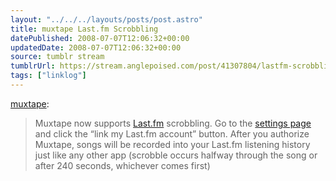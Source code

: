 ```yaml
---
layout: "../../../layouts/posts/post.astro"
title: muxtape Last.fm Scrobbling
datePublished: 2008-07-07T12:06:32+00:00
updatedDate: 2008-07-07T12:06:32+00:00
source: tumblr stream
tumblrUrl: https://stream.anglepoised.com/post/41307804/lastfm-scrobbling
tags: ["linklog"]
---
```


[muxtape][1]:

> Muxtape now supports [Last.fm][2] scrobbling. Go to the [settings page][3] and click the “link my Last.fm account” button. After you authorize Muxtape, songs will be recorded into your Last.fm listening history just like any other app (scrobble occurs halfway through the song or after 240 seconds, whichever comes first)

[1]: http://muxtape.tumblr.com/post/41303699/last-fm-scrobbling
[2]: http://www.last.fm/
[3]: http://muxtape.com/settings
